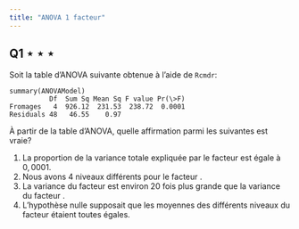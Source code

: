```yaml
---
title: "ANOVA 1 facteur"
---
```


## Q1 $\star \star \star$

Soit la table d'ANOVA suivante obtenue à l'aide de $\texttt{Rcmdr}$:




````verbatim
summary(ANOVAModel) 
          Df  Sum Sq Mean Sq F value Pr(\>F) 
Fromages   4  926.12  231.53  238.72  0.0001 
Residuals 48   46.55    0.97
````


À partir de la table d'ANOVA, quelle affirmation parmi les suivantes est vraie?

(@) La proportion de la variance totale expliquée par le facteur \texttt{Fromages} est égale à $0,0001$. 
(@) Nous avons 4 niveaux différents pour le facteur \texttt{Fromages}.
(@) La variance du facteur \texttt{Fromages} est environ 20 fois plus grande que la variance du facteur \texttt{Residuals}.
(@) L'hypothèse nulle supposait que les moyennes des différents niveaux du facteur \texttt{Fromages} étaient toutes égales.

